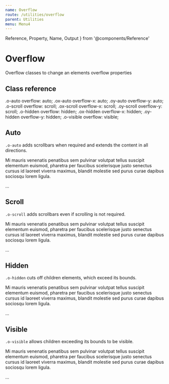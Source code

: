 ```yaml
---
name: Overflow
route: /utilities/overflow
parent: Utilities
menu: Menu4
---
```


  Reference,
  Property,
  Name,
  Output
} from '@components/Reference'



# Overflow

Overflow classes to change an elements overflow properties


## Class reference
<Reference>
    <Property>
        <Name>.o-auto</Name>
        <Output>overflow: auto;</Output>
    </Property>
    <Property>
        <Name>.ox-auto</Name>
        <Output>overflow-x: auto;</Output>
    </Property>
    <Property>
        <Name>.oy-auto</Name>
        <Output>overflow-y: auto;</Output>
    </Property>
    <Property>
        <Name>.o-scroll</Name>
        <Output>overflow: scroll;</Output>
    </Property>
    <Property>
        <Name>.ox-scroll</Name>
        <Output>overflow-x: scroll;</Output>
    </Property>
    <Property>
        <Name>.oy-scroll</Name>
        <Output>overflow-y: scroll;</Output>
    </Property>
    <Property>
        <Name>.o-hidden</Name>
        <Output>overflow: hidden;</Output>
    </Property>
    <Property>
        <Name>.ox-hidden</Name>
        <Output>overflow-x: hidden;</Output>
    </Property>
    <Property>
        <Name>.oy-hidden</Name>
        <Output>overflow-y: hidden;</Output>
    </Property>
    <Property>
        <Name>.o-visible</Name>
        <Output>overflow: visible;</Output>
    </Property>
</Reference>



## Auto

`.o-auto` adds scrollbars when required and extends the content in all directions.


<Sandbox>
  <Sandbox.Preview>
    <div className="d-inline-block h-15 bg-secondary-100 p-2 o-auto">
      <p>
        Mi mauris venenatis penatibus sem pulvinar volutpat tellus suscipit elementum euismod, pharetra per faucibus scelerisque justo senectus cursus id laoreet viverra maximus, blandit molestie sed purus curae dapibus sociosqu lorem ligula.
      </p>
    </div>
  </Sandbox.Preview>
  <Sandbox.Code>
    <div className="o-auto">...</div>
  </Sandbox.Code>
</Sandbox>



## Scroll

`.o-scroll` adds scrollbars even if scrolling is not required.


<Sandbox>
  <Sandbox.Preview>
    <div className="d-inline-block h-15 bg-secondary-100 p-2 o-auto">
      <p>
        Mi mauris venenatis penatibus sem pulvinar volutpat tellus suscipit elementum euismod, pharetra per faucibus scelerisque justo senectus cursus id laoreet viverra maximus, blandit molestie sed purus curae dapibus sociosqu lorem ligula.
      </p>
    </div>
  </Sandbox.Preview>
  <Sandbox.Code>
    <div className="o-scroll">...</div>
  </Sandbox.Code>
</Sandbox>



## Hidden

`.o-hidden` cuts off children elements, which exceed its bounds.


<Sandbox>
  <Sandbox.Preview>
    <div className="d-inline-block h-15 bg-secondary-100 p-2 o-hidden">
      <p>
        Mi mauris venenatis penatibus sem pulvinar volutpat tellus suscipit elementum euismod, pharetra per faucibus scelerisque justo senectus cursus id laoreet viverra maximus, blandit molestie sed purus curae dapibus sociosqu lorem ligula.
      </p>
    </div>
  </Sandbox.Preview>
  <Sandbox.Code>
    <div className="o-hidden">...</div>
  </Sandbox.Code>
</Sandbox>



## Visible

`.o-visible` allows children exceeding its bounds to be visible.


<Sandbox>
  <Sandbox.Preview>
    <div className="d-inline-block h-15 bg-secondary-100 p-2 o-visible">
      <p>
        Mi mauris venenatis penatibus sem pulvinar volutpat tellus suscipit elementum euismod, pharetra per faucibus scelerisque justo senectus cursus id laoreet viverra maximus, blandit molestie sed purus curae dapibus sociosqu lorem ligula.
      </p>
    </div>
  </Sandbox.Preview>
  <Sandbox.Code>
    <div className="o-visible">...</div>
  </Sandbox.Code>
</Sandbox>